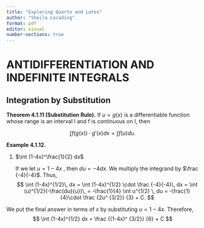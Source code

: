 ```yaml
---
title: "Exploring Quarto and Latex"
author: "Sheila Locading"
format: pdf
editor: visual
number-sections: true
---
```


# ANTIDIFFERENTIATION AND INDEFINITE INTEGRALS

## Integration by Substitution

**Theorem 4.1.11 (Substitution Rule).** If $u=g(x)$ is a differentiable function whose range is an interval I and f is continuous on I, then

$$
\int f(g(x))\cdot g' (x)dx=\int f(u)du.
$$

**Example 4.1.12.**

1.  $\int (1-4x)^\frac{1}{2} dx$

    If we let $u = 1-4x$ , then $du = -4dx$. We multiply the integrand by $\frac {-4}{-4}$. Thus, $$
    \int (1-4x)^{1/2}\, dx = \int (1-4x)^{1/2} \cdot \frac {-4}{-4}\, dx = \int (u)^{1/2}(-\frac{du}{u})\, = -\frac{1}{4} \int u^{1/2} \, du = -\frac{1}{4}\cdot \frac {2u^ {3/2}} {3} + C.
    $$

We put the final answer in terms of $x$ by substituting $u = 1-4x$. Therefore, $$ 
\int (1-4x)^{1/2} dx = \frac {(1-4x)^ {3/2}} {6} + C
$$
